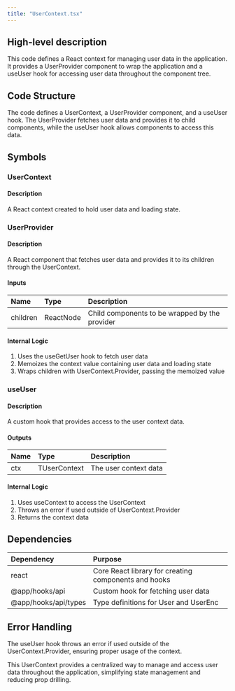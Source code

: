 ```yaml
---
title: "UserContext.tsx"
---
```


## High-level description
This code defines a React context for managing user data in the application. It provides a UserProvider component to wrap the application and a useUser hook for accessing user data throughout the component tree.

## Code Structure
The code defines a UserContext, a UserProvider component, and a useUser hook. The UserProvider fetches user data and provides it to child components, while the useUser hook allows components to access this data.

## Symbols

### UserContext
#### Description
A React context created to hold user data and loading state.

### UserProvider
#### Description
A React component that fetches user data and provides it to its children through the UserContext.

#### Inputs
| Name | Type | Description |
|:-----|:-----|:------------|
| children | ReactNode | Child components to be wrapped by the provider |

#### Internal Logic
1. Uses the useGetUser hook to fetch user data
2. Memoizes the context value containing user data and loading state
3. Wraps children with UserContext.Provider, passing the memoized value

### useUser
#### Description
A custom hook that provides access to the user context data.

#### Outputs
| Name | Type | Description |
|:-----|:-----|:------------|
| ctx | TUserContext | The user context data |

#### Internal Logic
1. Uses useContext to access the UserContext
2. Throws an error if used outside of UserContext.Provider
3. Returns the context data

## Dependencies
| Dependency | Purpose |
|:-----------|:--------|
| react | Core React library for creating components and hooks |
| @app/hooks/api | Custom hook for fetching user data |
| @app/hooks/api/types | Type definitions for User and UserEnc |

## Error Handling
The useUser hook throws an error if used outside of the UserContext.Provider, ensuring proper usage of the context.

This UserContext provides a centralized way to manage and access user data throughout the application, simplifying state management and reducing prop drilling.